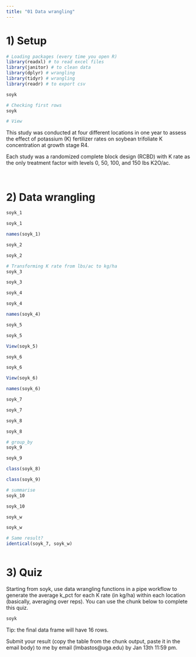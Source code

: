 ```yaml
---
title: "01 Data wrangling"
---
```


# 1) Setup  

```r
# Loading packages (every time you open R)
library(readxl) # to read excel files
library(janitor) # to clean data
library(dplyr) # wrangling
library(tidyr) # wrangling
library(readr) # to export csv

```


```r
soyk 

# Checking first rows
soyk

# View

```

This study was conducted at four different locations in one year to assess the effect of potassium (K) fertilizer rates on soybean trifoliate K concentration at growth stage R4.  

Each study was a randomized complete block design (RCBD) with K rate as the only treatment factor with levels 0, 50, 100, and 150 lbs K2O/ac.

```r

```

```r

```

# 2) Data wrangling  
```r
soyk_1 

soyk_1
```


```r
names(soyk_1)

soyk_2 

soyk_2
```

```r
# Transforming K rate from lbs/ac to kg/ha
soyk_3  

soyk_3
```

```r
soyk_4 

soyk_4

```

```r
names(soyk_4)

soyk_5 

soyk_5

View(soyk_5)
```

```r
soyk_6 

soyk_6

View(soyk_6)
```

```r
names(soyk_6)

soyk_7 

soyk_7
```

```r
soyk_8 

soyk_8
```

```r
# group_by
soyk_9 

soyk_9

class(soyk_8)

class(soyk_9)

# summarise
soyk_10 

soyk_10
```

```r
soyk_w 

soyk_w


```

```r
# Same result?
identical(soyk_7, soyk_w)

```

```r


```

# 3) Quiz  
Starting from soyk, use data wrangling functions in a pipe workflow to generate the average k_pct for each K rate (in kg/ha) within each location (basically, averaging over reps). You can use the chunk below to complete this quiz.

```r
soyk 
```


Tip: the final data frame will have 16 rows.

Submit your result (copy the table from the chunk output, paste it in the email body) to me by email (lmbastos@uga.edu) by Jan 13th 11:59 pm.



